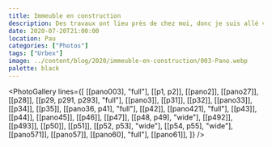 ```yaml
---
title: Immeuble en construction
description: Des travaux ont lieu près de chez moi, donc je suis allé visiter le chantier pour profiter de l'ambiance.
date: 2020-07-20T21:00:00
location: Pau
categories: ["Photos"]
tags: ["Urbex"]
image: ../content/blog/2020/immeuble-en-construction/003-Pano.webp
palette: black
---
```



<PhotoGallery
	lines={[
		[[pano003], "full"],
		[[p1, p2]],
		[[pano2]],
		[[pano27]],
		[[p28]],
		[[p29, p291, p293], "full"],
		[[pano3]],
		[[p31]],
		[[p32]],
		[[pano33]],
		[[p34]],
		[[p35]],
		[[pano36, p41], "full"],
		[[p42]],
		[[pano421], "full"],
		[[p43]],
		[[p44]],
		[[pano45]],
		[[p46]],
		[[p47]],
		[[p48, p49], "wide"],
		[[p492]],
		[[p493]],
		[[p50]],
		[[p51]],
		[[p52, p53], "wide"],
		[[p54, p55], "wide"],
		[[pano571]],
		[[pano57]],
		[[pano60], "full"],
		[[pano61]],
	]}
/>
